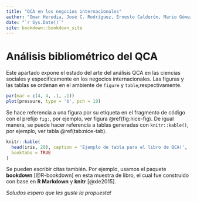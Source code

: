 ```yaml
--- 
title: "QCA en los negocios internacionales"
author: "Omar Heredia, José C. Rodríguez, Ernesto Calderón, Mario Gómez"
date: "`r Sys.Date()`"
site: bookdown::bookdown_site
---
```


# Análisis bibliométrico del QCA

Este apartado expone el estado del arte del análisis QCA en las ciencias sociales y especificamente en los negocios internacionales. Las figuras y las tablas se ordenan en el ambiente de `figure` y `table`,respectivamente.

```r
par(mar = c(4, 4, .1, .1))
plot(pressure, type = 'b', pch = 19)
```

Se hace referencia a una figura por su etiqueta en el fragmento de código con el prefijo `fig:`, por ejemplo, ver figura \@ref(fig:nice-fig). De igual manera, se puede hacer referencia a tablas generadas con `knitr::kable()`, por ejemplo, ver tabla \@ref(tab:nice-tab).

```r
knitr::kable(
  head(iris, 20), caption = 'Ejemplo de tabla para el libro de QCA!',
  booktabs = TRUE
)
```

Se pueden escribir citas también. Por ejemplo, usamos el paquete **bookdown** [@R-bookdown] en esta muestra de libro, el cual fue construido con base en **R Markdown** y  **knitr** [@xie2015].

_Saludos espero que les guste la propuesta!_